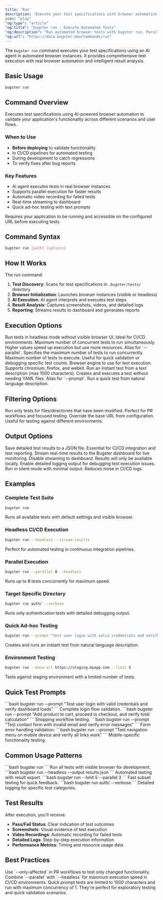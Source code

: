 ```yaml
---
title: 'Run'
description: 'Execute your test specifications with browser automation'
icon: "play"
"og:type": "article"
"og:title": "bugster run - Execute Automated Tests"
"og:description": "Run automated browser tests with bugster run. Parallel execution, headless mode, affected tests only, and real-time streaming to dashboard."
"og:url": "https://docs.bugster.dev/commands/run"
---
```


The `bugster run` command executes your test specifications using an AI agent in automated browser instances. It provides comprehensive test execution with real browser automation and intelligent result analysis.

## Basic Usage

```bash
bugster run
```

## Command Overview

Executes test specifications using AI-powered browser automation to validate your application's functionality across different scenarios and user flows.

### When to Use

- **Before deploying** to validate functionality
- In CI/CD pipelines for automated testing
- During development to catch regressions
- To verify fixes after bug reports

### Key Features

- AI agent executes tests in real browser instances
- Supports parallel execution for faster results
- Automatic video recording for failed tests
- Real-time streaming to dashboard
- Quick ad-hoc testing with text prompts

<Warning>
Requires your application to be running and accessible on the configured URL before executing tests.
</Warning>

## Command Syntax

```bash
bugster run [path] [options]
```

## How It Works

The run command:

1. **Test Discovery**: Scans for test specifications in `.bugster/tests/` directory
2. **Browser Initialization**: Launches browser instances (visible or headless)
3. **AI Execution**: AI agent interprets and executes test steps
4. **Result Analysis**: Captures screenshots, videos, and detailed logs
5. **Reporting**: Streams results to dashboard and generates reports

## Execution Options

<ParamField query="--headless" type="boolean">
Run tests in headless mode without visible browser UI. Ideal for CI/CD environments.
</ParamField>

<ParamField query="--parallel" type="integer" default="3">
Maximum number of concurrent tests to run simultaneously. Higher values speed up execution but use more resources.
</ParamField>

<ParamField query="--max-concurrent" type="integer">
Alias for `--parallel`. Specifies the maximum number of tests to run concurrently.
</ParamField>

<ParamField query="--limit" type="integer">
Maximum number of tests to execute. Useful for quick validation or debugging specific test counts.
</ParamField>

<ParamField query="--browser" type="string" default="chromium">
Browser engine to use for test execution. Supports chromium, firefox, and webkit.
</ParamField>

<ParamField query="--prompt" type="string">
Run an instant test from a text description (max 1000 characters). Creates and executes a test without needing YAML files.
</ParamField>

<ParamField query="--quick" type="string">
Alias for `--prompt`. Run a quick test from natural language description.
</ParamField>

## Filtering Options

<ParamField query="--only-affected" type="boolean">
Run only tests for files/directories that have been modified. Perfect for PR workflows and focused testing.
</ParamField>

<ParamField query="--base-url" type="string">
Override the base URL from configuration. Useful for testing against different environments.
</ParamField>

## Output Options

<ParamField query="--output" type="string">
Save detailed test results to a JSON file. Essential for CI/CD integration and test reporting.
</ParamField>

<ParamField query="--stream-results" type="boolean" default="true">
Stream real-time results to the Bugster dashboard for live monitoring.
</ParamField>

<ParamField query="--no-stream-results" type="boolean">
Disable streaming to dashboard. Results will only be available locally.
</ParamField>

<ParamField query="--verbose" type="boolean">
Enable detailed logging output for debugging test execution issues.
</ParamField>

<ParamField query="--silent" type="boolean">
Run in silent mode with minimal output. Reduces noise in CI/CD logs.
</ParamField>

## Examples

### Complete Test Suite

```bash
bugster run
```

Runs all available tests with default settings and visible browser.

### Headless CI/CD Execution

```bash
bugster run --headless --stream-results
```

Perfect for automated testing in continuous integration pipelines.

### Parallel Execution

```bash
bugster run --parallel 8 --headless
```

Runs up to 8 tests concurrently for maximum speed.

### Target Specific Directory

```bash
bugster run auth/ --verbose
```

Runs only authentication tests with detailed debugging output.

### Quick Ad-hoc Testing

```bash
bugster run --prompt "Test user login with valid credentials and verify dashboard loads"
```

Creates and runs an instant test from natural language description.

### Environment Testing

```bash
bugster run --base-url https://staging.myapp.com --limit 5
```

Tests against staging environment with a limited number of tests.

## Quick Test Prompts

<Tabs>
<Tab title="Authentication">
```bash
bugster run --prompt "Test user login with valid credentials and verify dashboard loads"
```
Complete login flow validation.
</Tab>

<Tab title="E-commerce">
```bash
bugster run --prompt "Add product to cart, proceed to checkout, and verify total calculation"
```
Shopping workflow testing.
</Tab>

<Tab title="Form Validation">
```bash
bugster run --prompt "Test contact form with invalid email and verify error messages"
```
Form error handling validation.
</Tab>

<Tab title="Mobile Testing">
```bash
bugster run --prompt "Test navigation menu on mobile device and verify all links work"
```
Mobile-specific functionality testing.
</Tab>
</Tabs>

## Common Usage Patterns

<CardGroup cols={2}>
<Card title="Development Testing" icon="code">
```bash
bugster run
```
Run all tests with visible browser for development.
</Card>

<Card title="CI/CD Pipeline" icon="rocket">
```bash
bugster run --headless --output results.json
```
Automated testing with result export.
</Card>

<Card title="Quick Validation" icon="bolt">
```bash
bugster run --limit 5 --parallel 3
```
Fast subset testing for quick feedback.
</Card>

<Card title="Debugging" icon="bug">
```bash
bugster run auth/ --verbose
```
Detailed logging for specific test categories.
</Card>
</CardGroup>

## Test Results

After execution, you'll receive:

- **Pass/Fail Status**: Clear indication of test outcomes
- **Screenshots**: Visual evidence of test execution
- **Video Recordings**: Automatic recording for failed tests
- **Detailed Logs**: Step-by-step execution information
- **Performance Metrics**: Timing and resource usage data

## Best Practices

<Tip>
Use `--only-affected` in PR workflows to test only changed functionality. Combine `--parallel` with `--headless` for maximum execution speed in CI/CD environments.
</Tip>

<Note>
Quick prompt tests are limited to 1000 characters and run with maximum concurrency of 1. They're perfect for exploratory testing and quick validation scenarios.
</Note>